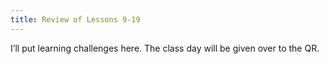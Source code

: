 ```yaml
---
title: Review of Lessons 9-19
---
```



::: {.callout-warning}
I'll put learning challenges here. The class day will be given over to the QR.
:::
